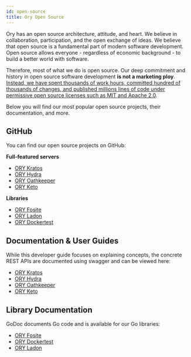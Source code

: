 ```yaml
---
id: open-source
title: Ory Open Source
---
```


Ory has an open source architecture, attitude, and heart. We believe in
collaboration, participation, and the open exchange of ideas. We believe that
open source is a fundamental part of modern software development. Open source
allows everyone - regardless of economic background - to build a better world
with software.

Therefore, most of what we do is open source. Our deep commitment and history in
open source software development **is not a marketing ploy**.
[Instead, we have spent thousands of work hours, committed hundred of thousands of changes, and published millions lines of code under permissive open source licenses such as MIT and Apache 2.0](https://github.com/ory).

Below you will find our most popular open source projects, their documentation,
and more.

## GitHub

You can find our open source projects on GitHub:

**Full-featured servers**

- [ORY Kratos](https://github.com/ory/kratos)
- [ORY Hydra](https://github.com/ory/hydra)
- [ORY Oathkeeper](https://github.com/ory/oathkeeper)
- [ORY Keto](https://github.com/ory/keto)

**Libraries**

- [ORY Fosite](https://github.com/ory/fosite)
- [ORY Ladon](https://github.com/ory/ladon)
- [ORY Dockertest](https://github.com/ory/dockertest)

## Documentation & User Guides

While this developer guide focuses on explaining concepts, the concrete REST
APIs are documented using swagger and can be viewed here:

- [ORY Kratos](https://www.ory.sh/kratos/docs)
- [ORY Hydra](https://www.ory.sh/hydra/docs)
- [ORY Oathkeeper](https://www.ory.sh/oathkeeper/docs)
- [ORY Keto](https://www.ory.sh/keto/docs)

## Library Documentation

GoDoc documents Go code and is available for our Go libraries:

- [ORY Fosite](https://godoc.org/github.com/ory/fosite)
- [ORY Dockertest](https://godoc.org/github.com/ory/dockertest)
- [ORY Ladon](https://godoc.org/github.com/ory/ladon)
